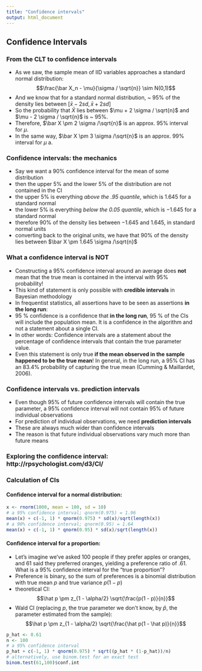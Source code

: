 ```yaml
---
title: "Confidence intervals"
output: html_document
---
```


## Confidence Intervals

### From the CLT to confidence intervals

* As we saw, the sample mean of IID variables approaches a standard normal distribution:
$$\frac{\bar X_n - \mu}{\sigma / \sqrt{n}} \sim N(0,1)$$
* And we know that for a standard normal distribution,  ~ 95% of the density lies between $[\bar{x} - 2 sd, \bar{x} + 2 sd]$
* So the probability that $\bar X$ lies between $\mu + 2 \sigma / \sqrt{n}$ and $\mu - 2 \sigma / \sqrt{n}$ is ~ 95%.
* Therefore, 
$\bar X \pm 2 \sigma /\sqrt{n}$
is an approx. 95% interval for $\mu$.
* In the same way, 
$\bar X \pm 3 \sigma /\sqrt{n}$
is an approx. 99% interval for $\mu$ a.

### Confidence intervals: the mechanics

* Say we want a 90% confidence interval for the mean of some distribution
* then the upper 5% and the lower 5% of the distribution are not contained in the CI
* the upper 5% is everything _above the .95 quantile_, which is $1.645$ for a standard normal
* the lower 5% is everything _below the 0.05 quantile_, which is $-1.645$ for a standard normal
* therefore 90% of the density lies between $-1.645$ and $1.645$, in standard normal units
* converting back to the original units, we have that 90% of the density lies between
$\bar X \pm 1.645 \sigma /\sqrt{n}$


### What a confidence interval is NOT

* Constructing a 95% confidence interval around an average does __not__ mean that the true mean is contained in the interval with 95% probability!
* This kind of statement is only possible with __credible intervals__ in Bayesian methodology
* In frequentist statistics, all assertions have to be seen as assertions __in the long run__:
* 95 % confidence is a confidence that __in the long run__, 95 % of the CIs will include the population mean. It is a confidence in the algorithm and not a statement about a single CI.
* In other words: Confidence intervals are a statement about the percentage of confidence intervals that contain the true parameter value.
* Even this statement is only true __if the mean observed in the sample happened to be the true mean__! In general, in the long run, a 95% CI has an 83.4% probability of capturing the true mean (Cumming & Maillardet, 2006).

### Confidence intervals vs. prediction intervals
* Even though 95% of future confidence intervals will contain the true parameter, a 95%
confidence interval will not contain 95% of future individual observations
* For prediction of individual observations, we need __prediction intervals__
* These are always much wider than confidence intervals
* The reason is that future individual observations vary much more than future means


### Exploring the confidence interval: http://rpsychologist.com/d3/CI/


### Calculation of CIs

#### Confidence interval for a normal distribution:

```r
x <- rnorm(1000, mean = 100, sd = 10)
# a 95% confidence interval; qnorm(0.975) = 1.96
mean(x) + c(-1, 1) * qnorm(0.975) * sd(x)/sqrt(length(x))
# a 90% confidence interval; qnorm(0.95) = 1.64
mean(x) + c(-1, 1) * qnorm(0.95) * sd(x)/sqrt(length(x))
```


#### Confidence interval for a proportion:

* Let's imagine we've asked 100 people if they prefer apples or oranges, and 61 said they preferred oranges, yielding a preference ratio of .61. What is a 95% confidence interval for the "true proportion"?
* Preference is binary, so the sum of preferences is a binomial distribution with true mean $p$ and true variance $p(1-p)$
* theoretical CI:
$$\hat p \pm z_{1 - \alpha/2}  \sqrt{\frac{p(1 - p)}{n}}$$
* Wald CI (replacing $p$, the true parameter we don't know, by $\hat p$, the parameter estimated from the sample):
$$\hat p \pm z_{1 - \alpha/2}  \sqrt{\frac{\hat p(1 - \hat p)}{n}}$$


```r
p_hat <- 0.61
n <- 100
# a 95% confidence interval
p_hat + c(-1, 1) * qnorm(0.975) * sqrt((p_hat * (1-p_hat))/n)
# alternatively, use binom.test for an exact test
binom.test(61,100)$conf.int
```

